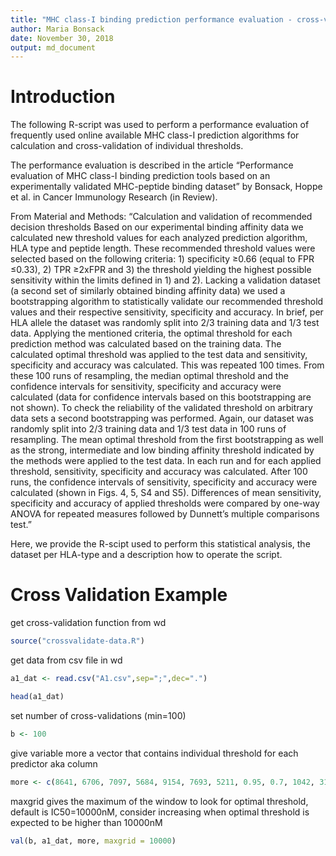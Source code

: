 ---
title: "MHC class-I binding prediction performance evaluation - cross-validation"
author: Maria Bonsack
date: November 30, 2018
output: md_document
---

# Introduction

The following R-script was used to perform a performance evaluation of frequently used online available MHC class-I prediction algorithms for calculation and cross-validation of individual thresholds.

The performance evaluation is described in the article "Performance evaluation of MHC class-I binding prediction tools based on an experimentally validated MHC-peptide binding dataset" by Bonsack, Hoppe et al. in Cancer Immunology Research (in Review).

From Material and Methods:
"Calculation and validation of recommended decision thresholds Based on our experimental binding affinity data we calculated new threshold values for each analyzed prediction algorithm, HLA type and peptide length. These recommended threshold values were selected based on the following criteria: 1) specificity &ge;0.66 (equal to FPR &le;0.33), 2) TPR &ge;2xFPR and 3) the threshold yielding the highest possible sensitivity within the limits defined in 1) and 2). Lacking a validation dataset (a second set of similarly obtained binding affinity data) we used a bootstrapping algorithm to statistically validate our recommended threshold values and their respective sensitivity, specificity and accuracy. In brief, per HLA allele the dataset was randomly split into 2/3 training data and 1/3 test data. Applying the mentioned criteria, the optimal threshold for each prediction method was calculated based on the training data. The calculated optimal threshold was applied to the test data and sensitivity, specificity and accuracy was calculated. This was repeated 100 times. From these 100 runs of resampling, the median optimal threshold and the confidence intervals for sensitivity, specificity and accuracy were calculated (data for confidence intervals based on this bootstrapping are not shown). To check the reliability of the validated threshold on arbitrary data sets a second bootstrapping was performed. Again, our dataset was randomly split into 2/3 training data and 1/3 test data in 100 runs of resampling. The mean optimal threshold from the first bootstrapping as well as the strong, intermediate and low binding affinity threshold indicated by the methods were applied to the test data. In each run and for each applied threshold, sensitivity, specificity and accuracy was calculated. After 100 runs, the confidence intervals of sensitivity, specificity and accuracy were calculated (shown in Figs. 4, 5, S4 and S5). Differences of mean sensitivity, specificity and accuracy of applied thresholds were compared by one-way ANOVA for repeated measures followed by Dunnett's multiple comparisons test."

Here, we provide the R-scipt used to perform this statistical analysis, the dataset per HLA-type and a description how to operate the script.

# Cross Validation Example

get cross-validation function from wd

```{r}
source("crossvalidate-data.R")
```

get data from csv file in wd

```{r}
a1_dat <- read.csv("A1.csv",sep=";",dec=".")

head(a1_dat)
```

set number of cross-validations (min=100)

```{r}
b <- 100
```

give variable more a vector that contains individual threshold for each predictor aka column
```{r}
more <- c(8641, 6706, 7097, 5684, 9154, 7693, 5211, 0.95, 0.7, 1042, 315)
```

maxgrid gives the maximum of the window to look for optimal threshold, default is IC50=10000nM, consider increasing when optimal threshold is expected to be higher than 10000nM

```{r, eval=FALSE}
val(b, a1_dat, more, maxgrid = 10000)
```
